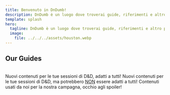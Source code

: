 ```yaml
---
title: Benvenuto in DnDumb!
description: DnDumb è un luogo dove troverai guide, riferimenti e altro per rendere D&D il più stupido possibile!
template: splash
hero:
  tagline: DnDumb è un luogo dove troverai guide, riferimenti e altro per rendere D&D il più stupido possibile!
  image:
    file: ../../../assets/houston.webp
---
```



## Our Guides

<br />

<CardGrid stagger>
  <ActualLinkCard title="Homebrew" icon="pencil" href="/it/homebrew">
    Nuovi contenuti per le tue sessioni di D&D, adatti a tutti!
  </ActualLinkCard>
  <ActualLinkCard
    title="Homebrew, ma NSFW"
    icon="seti:ignored"
    href={"/it/homebrew-nsfw"}
  >
    Nuovi contenuti per le tue sessioni di D&D, ma potrebbero <u>NON</u> essere
    adatti a tutti!
  </ActualLinkCard>
  <ActualLinkCard
    title="Homebrew, ma per la nostra campagna"
    icon="seti:ignored"
    href={"/it/homebrew-cc"}
  >
    Contenuti usati da noi per la nostra campagna, occhio agli spoiler!
  </ActualLinkCard>
</CardGrid>

<script src="/scripts/actual-link-card.js" />
